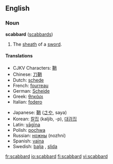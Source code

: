 ==English==

===Noun===
'''scabbard''' ([[scabbards]])

# The [[sheath]] of a [[sword]].

====Translations====
{{top}}
*CJKV Characters: [[鞘]]
*Chinese: [[刀鞘]]
*Dutch: [[schede]] {{f}}
*French: [[fourreau]] {{m}}
*German: [[Scheide]] {{f}}
*Greek: [[θηκάρι]] {{n}}
*Italian: [[fodero]] {{m}}
{{mid}}
*Japanese: [[鞘]] ([[さや]], saya)
*Korean: [[칼집]] (kaljib, -p), [[대검집]]
*Latin: [[vagina|vāgīna]] {{f}}
*Polish: [[pochwa]] {{f}} 
*Russian: [[ножны]] {{n}} (nozhni)
*Spanish: [[vaina]] {{f}}
*Swedish: [[balja]] {{c}}, [[slida]] {{c}} 
{{bottom}}

[[fr:scabbard]]
[[io:scabbard]]
[[fi:scabbard]]
[[vi:scabbard]]